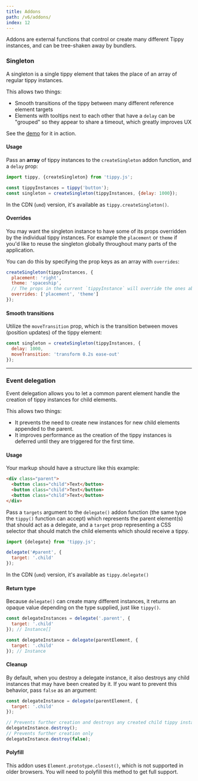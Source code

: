 ```yaml
---
title: Addons
path: /v6/addons/
index: 12
---
```


Addons are external functions that control or create many different Tippy
instances, and can be tree-shaken away by bundlers.

### Singleton

A singleton is a single tippy element that takes the place of an array of
regular tippy instances.

This allows two things:

- Smooth transitions of the tippy between many different reference element
  targets
- Elements with tooltips next to each other that have a `delay` can be "grouped"
  so they appear to share a timeout, which greatly improves UX

See the [demo](../#singleton) for it in action.

#### Usage

Pass an **array** of tippy instances to the `createSingleton` addon function,
and a `delay` prop:

```js
import tippy, {createSingleton} from 'tippy.js';

const tippyInstances = tippy('button');
const singleton = createSingleton(tippyInstances, {delay: 1000});
```

In the CDN (`umd`) version, it's available as `tippy.createSingleton()`.

#### Overrides

You may want the singleton instance to have some of its props overridden by the
individual tippy instances. For example the `placement` or `theme` if you'd like
to reuse the singleton globally throughout many parts of the application.

You can do this by specifying the prop keys as an array with `overrides`:

```js
createSingleton(tippyInstances, {
  placement: 'right',
  theme: 'spaceship',
  // The props in the current `tippyInstance` will override the ones above
  overrides: ['placement', 'theme']
});
```

#### Smooth transitions

Utilize the `moveTransition` prop, which is the transition between moves
(position updates) of the tippy element:

```js
const singleton = createSingleton(tippyInstances, {
  delay: 1000,
  moveTransition: 'transform 0.2s ease-out'
});
```

---

### Event delegation

Event delegation allows you to let a common parent element handle the creation
of tippy instances for child elements.

This allows two things:

- It prevents the need to create new instances for new child elements appended
  to the parent.
- It improves performance as the creation of the tippy instances is deferred
  until they are triggered for the first time.

#### Usage

Your markup should have a structure like this example:

```html
<div class="parent">
  <button class="child">Text</button>
  <button class="child">Text</button>
  <button class="child">Text</button>
</div>
```

Pass a `targets` argument to the `delegate()` addon function (the same type the
`tippy()` function can accept) which represents the parent element(s) that
should act as a delegate, and a `target` prop representing a CSS selector that
should match the child elements which should receive a tippy.

```js
import {delegate} from 'tippy.js';

delegate('#parent', {
  target: '.child'
});
```

In the CDN (`umd`) version, it's available as `tippy.delegate()`

#### Return type

Because `delegate()` can create many different instances, it returns an opaque
value depending on the type supplied, just like `tippy()`.

```js
const delegateInstances = delegate('.parent', {
  target: '.child'
}); // Instance[]

const delegateInstance = delegate(parentElement, {
  target: '.child'
}); // Instance
```

#### Cleanup

By default, when you destroy a delegate instance, it also destroys any child
instances that may have been created by it. If you want to prevent this
behavior, pass `false` as an argument:

```js
const delegateInstance = delegate(parentElement, {
  target: '.child'
});

// Prevents further creation and destroys any created child tippy instances
delegateInstance.destroy();
// Prevents further creation only
delegateInstance.destroy(false);
```

#### Polyfill

This addon uses `Element.prototype.closest()`, which is not supported in older
browsers. You will need to polyfill this method to get full support.
